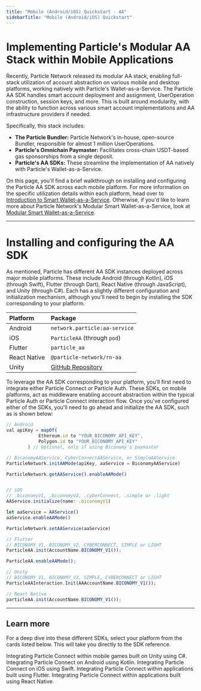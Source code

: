 ```yaml
---
title: "Mobile (Android/iOS) Quickstart - AA"
sidebarTitle: "Mobile (Android/iOS) Quickstart"
---
```


# Implementing Particle's Modular AA Stack within Mobile Applications

Recently, Particle Network released its modular AA stack, enabling full-stack utilization of account abstraction on various mobile and desktop platforms, working natively with Particle's Wallet-as-a-Service. The Particle AA SDK handles smart account deployment and assignment, UserOperation construction, session keys, and more. This is built around modularity, with the ability to function across various smart account implementations and AA infrastructure providers if needed. 

Specifically, this stack includes:

- **The Particle Bundler:** Particle Network's in-house, open-source Bundler, responsible for almost 1 million UserOperations.
- **Particle's Omnichain Paymaster:** Facilitates cross-chain USDT-based gas sponsorships from a single deposit.
- **Particle's AA SDKs:** These streamline the implementation of AA  natively with Particle's Wallet-as-a-Service.

On this page, you'll find a brief walkthrough on installing and configuring the Particle AA SDK across each mobile platform. For more information on the specific utilization details within each platform, head over to [Introduction to Smart Wallet-as-a-Service](/api-reference/aa/introduction). Otherwise, if you'd like to learn more about Particle Network's Modular Smart Wallet-as-a-Service, look at [Modular Smart Wallet-as-a-Service](/landing/wallet-abstraction/waas/overview).

***

# Installing and configuring the AA SDK

As mentioned, Particle has different AA SDK instances deployed across major mobile platforms. These include Android (through Kotlin), iOS (through Swift), Flutter (through Dart), React Native (through JavaScript), and Unity (through C#). Each has a slightly different configuration and initialization mechanism, although you'll need to begin by installing the SDK corresponding to your platform.

| Platform     | Package                                                                                                 |
| :----------- | :------------------------------------------------------------------------------------------------------ |
| Android      | `network.particle:aa-service`                                                                           |
| iOS          | `ParticleAA` (through `pod`)                                                                            |
| Flutter      | `particle_aa`                                                                                           |
| React Native | `@particle-network/rn-aa`                                                                               |
| Unity        | [GitHub Repository](https://github.com/Particle-Network/particle-unity/tree/main/Assets/ParticleNetwork/Mobile/Modules/AA) |

To leverage the AA SDK corresponding to your platform, you'll first need to integrate either Particle Connect or Particle Auth. These SDKs, on mobile platforms, act as middleware enabling account abstraction within the typical Particle Auth or Particle Connect interaction flow. Once you've configured either of the SDKs, you'll need to go ahead and initialize the AA SDK, such as is shown below:

```javascript Mixed languages
// Android
val apiKey = mapOf(
            Ethereum.id to "YOUR_BICONOMY_API_KEY",
            Polygon.id to "YOUR_BICONOMY_API_KEY"
        ) // Optional, only if using Biconomy's paymaster

// BiconomyAAService, CyberConnectAAService, or SimpleAAService
ParticleNetwork.initAAMode(apiKey, aaService = BiconomyAAService) 

ParticleNetwork.getAAService().enableAAMode()


// iOS
// .biconomyV1, .biconomyV2, .cyberConnect, .simple or .light
AAService.initialize(name: .biconomyV1) 

let aaService = AAService()
aaService.enableAAMode()

ParticleNetwork.setAAService(aaService)

// Flutter
// BICONOMY_V1, BICONOMY_V2, CYBERCONNECT, SIMPLE or LIGHT
ParticleAA.init(AccountName.BICONOMY_V1());

ParticleAA.enableAAMode();

// Unity
// BICONOMY_V1, BICONOMY_V2, SIMPLE, CYBERCONNECT or LIGHT
ParticleAAInteraction.Init(AAAccountName.BICONOMY_V1()); 

// React Native
particleAA.init(AccountName.BICONOMY_V1());
```

***

## Learn more

For a deep dive into these different SDKs, select your platform from the cards listed below. This will take you directly to the SDK reference.

<CardGroup cols={2}>
  <Card title="Unity (Mobile) SDK" href="/api-reference/aa/sdks/mobile/unity">
    Integrating Particle Connect within mobile games built on Unity using C#.
  </Card>
   <Card title="Android SDK" href="/api-reference/aa/sdks/mobile/android">
    Integrating Particle Connect on Android using Kotlin.
  </Card>
    <Card title="iOS SDK" href="/api-reference/aa/sdks/mobile/ios">
    Integrating Particle Connect on iOS using Swift.
  </Card>
     <Card title="Flutter SDK" href="/api-reference/aa/sdks/mobile/flutter">
    Integrating Particle Connect within applications built using Flutter.
  </Card>
    <Card title="React Native SDK" href="/api-reference/aa/sdks/mobile/react">
    Integrating Particle Connect within applications built using React Native.
  </Card>
</CardGroup>
